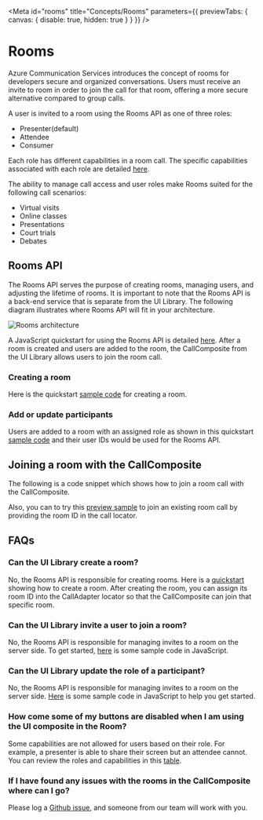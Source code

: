 
<Meta id="rooms" title="Concepts/Rooms" parameters={{ previewTabs: { canvas: { disable: true, hidden: true } } }} />

# Rooms

Azure Communication Services introduces the concept of rooms for developers secure and organized conversations. Users must receive an invite to room in order to join the call for that room, offering a more secure alternative compared to group calls.

A user is invited to a room using the Rooms API as one of three roles:

- Presenter(default)
- Attendee
- Consumer

Each role has different capabilities in a room call. The specific capabilities associated with each role are detailed [here](https://learn.microsoft.com/en-us/azure/communication-services/concepts/rooms/room-concept#predefined-participant-roles-and-permissions).

The ability to manage call access and user roles make Rooms suited for the following call scenarios:

- Virtual visits
- Online classes
- Presentations
- Court trials
- Debates

## Rooms API

The Rooms API serves the purpose of creating rooms, managing users, and adjusting the lifetime of rooms. It is important to note that the Rooms API is a back-end service that is separate from the UI Library. The following diagram illustrates where Rooms API will fit in your architecture.

<img src="images/rooms-architecture.png" alt="Rooms architecture" />

A JavaScript quickstart for using the Rooms API is detailed [here](https://learn.microsoft.com/en-us/azure/communication-services/quickstarts/rooms/get-started-rooms?tabs=windows&pivots=programming-language-javascript). After a room is created and users are added to the room, the CallComposite from the UI Library allows users to join the room call.

### Creating a room

Here is the quickstart [sample code](https://learn.microsoft.com/en-us/azure/communication-services/quickstarts/rooms/get-started-rooms?pivots=programming-language-javascript&tabs=windows#create-a-room) for creating a room.

### Add or update participants

Users are added to a room with an assigned role as shown in this quickstart [sample code](https://learn.microsoft.com/en-us/azure/communication-services/quickstarts/rooms/get-started-rooms?pivots=programming-language-javascript&tabs=windows#add-or-update-participants) and their user IDs would be used for the Rooms API.

## Joining a room with the CallComposite

The following is a code snippet which shows how to join a room call with the CallComposite.

<Source code={RoomsCallSnippetText} />

Also, you can to try this <a href="./?path=/story/composites-call-joinexistingcall--join-existing-call&args=callType:Rooms" target="_blank">preview sample</a> to join an existing room call by providing the room ID in the call locator.

## FAQs

### Can the UI Library create a room?

No, the Rooms API is responsible for creating rooms. Here is a [quickstart](https://learn.microsoft.com/en-us/azure/communication-services/quickstarts/rooms/get-started-rooms?tabs=windows&pivots=programming-language-javascript#create-a-room) showing how to create a room. After creating the room, you can assign its room ID into the CallAdapter locator so that the CallComposite can join that specific room.

### Can the UI Library invite a user to join a room?

No, the Rooms API is responsible for managing invites to a room on the server side. To get started, [here](https://learn.microsoft.com/en-us/azure/communication-services/quickstarts/rooms/get-started-rooms?tabs=windows&pivots=programming-language-javascript#add-or-update-participants) is some sample code in JavaScript.

### Can the UI Library update the role of a participant?

No, the Rooms API is responsible for managing invites to a room on the server side. [Here](https://learn.microsoft.com/en-us/azure/communication-services/quickstarts/rooms/get-started-rooms?tabs=windows&pivots=programming-language-javascript#add-or-update-participants) is some sample code in JavaScript to help you get started.

### How come some of my buttons are disabled when I am using the UI composite in the Room?

Some capabilities are not allowed for users based on their role. For example, a presenter is able to share their screen but an attendee cannot. You can review the roles and capabilities in this [table](https://docs.microsoft.com/en-us/azure/communication-services/concepts/rooms/room-concept#predefined-participant-roles-and-permissions).

### If I have found any issues with the rooms in the CallComposite where can I go?

Please log a [Github issue](https://github.com/Azure/communication-ui-library/issues), and someone from our team will work with you.

